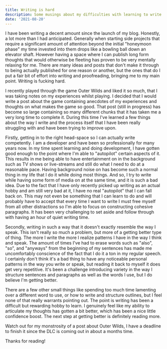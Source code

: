 ```yaml
---
title: Writing is hard
description: Some musings about my difficulties with learning to write as a hobby.
date: '2021-08-20'
---
```


I have been writing a decent amount since the launch of my blog. Honestly, a lot more than I had anticipated. Generally when starting side projects that require a significant amount of attention beyond the initial "honeymoon phase" my time invested into them drops like a bowling ball down an elevator shaft. However having a space where I can publish long form thoughts that would otherwise be fleeting has proven to be very mentally relaxing for me. There are many ideas and posts that don't make it through to being actually published for one reason or another, but the ones that do I put a fair bit of effort into writing and proofreading, bringing me to my main point. Writing is fucking hard.

I recently played through the game Outer Wilds and liked it so much, that I was taking notes on my experiences whilst playing. I decided that I would write a post about the game containing anecdotes of my experiences and thoughts on what makes the game so good. That post (still in progress) has become so large containing so many different chunks that it has taken me a very long time to complete it. During this time I've learned a few things about the way I write and the process itself that I have been really struggling with and have been trying to improve upon.

Firstly, getting in to the right head-space so I can actually write competently. I am a developer and have been so professionally for many years now. In my time spent learning and doing development, I have gotten good enough to the point where I'm able to "autopilot" certain aspects of it. This results in me being able to have entertainment on in the background such as TV shows or live-streams and still do what I need to do at a reasonable pace. Having background noise on has become such a normal thing in my life that I do it while doing most things. And so, I try to write while having some form of media on at the same time, and it is such a bad idea. Due to the fact that I have only recently picked up writing as an actual hobby and am still very bad at it, I have no real "autopilot" that I can fall back on. This may not even be something that I can learn to do and will probably have to accept that every time I want to write I must free myself from all other distractions so I'm able to focus on constructing cohesive paragraphs. It has been very challenging to set aside and follow through with having an hour of quiet writing time.

Secondly, writing in such a way that it doesn't exactly resemble the way I speak. This isn't really so much a problem, but more of a getting better type of thing. The more I write the more I realize patterns I have in the way I think and speak. The amount of times I've had to erase words such as "also", "so", and "anyways" from the beginning of my sentences has made me uncomfortably conscience of the fact that I do it a ton in my regular speech. I certainly don't think it's a bad thing to have any noticeable personal patterns in the way you write or speak, but reading it back to myself it does get very repetitive. It's been a challenge introducing variety in the way I structure sentences and paragraphs as well as the words I use, but I do believe I'm getting better.

There are a few other small things like spending too much time lamenting over a different word to use, or how to write and structure outlines, but I feel none of that really warrants pointing out. The point is writing has been a difficult but rewarding hobby to learn. I genuinely feel like my ability to articulate my thoughts has gotten a bit better, which has been a nice little confidence boost. The next step at getting better is definitely reading more.

Watch out for my monstrosity of a post about Outer Wilds, I have a deadline to finish it since the DLC is coming out in about a months time.

Thanks for reading!
